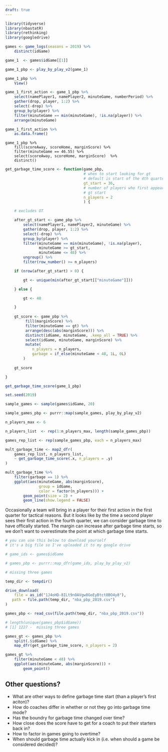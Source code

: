 ```yaml
---
draft: true
---
```


```r

library(tidyverse)
library(nbastatR)
library(rethinking)
library(googledrive)

games <- game_logs(seasons = 2019) %>%
    distinct(idGame)

game_1  <- games$idGame[[1]]

game_1_pbp <- play_by_play_v2(game_1)

game_1_pbp %>%
    View()

```
```r

game_1_first_action <- game_1_pbp %>%
    select(namePlayer1, namePlayer2, minuteGame, numberPeriod) %>%
    gather(drop, player, 1:2) %>%
    select(-drop) %>%
    group_by(player) %>%
    filter(minuteGame == min(minuteGame), !is.na(player)) %>%
    arrange(minuteGame) 

game_1_first_action %>%
    as.data.frame()
```
```ri

game_1_pbp %>% 
    fill(scoreAway, scoreHome, marginScore) %>%
    filter(minuteGame == 46.55) %>%
    select(scoreAway, scoreHome, marginScore)  %>%
    distinct()

```

```r

get_garbage_time_score <- function(game_pbp,
                                   # when to start looking for gt
                                   # default is start of the 4th quarter
                                   gt_start = 36,
                                   # number of players who first appearnce is after 
                                   # gt start
                                   n_players = 2
                                   ) {

    # excludes OT

    after_gt_start <- game_pbp %>%
        select(namePlayer1, namePlayer2, minuteGame) %>%
        gather(drop, player, 1:2) %>%
        select(-drop) %>%
        group_by(player) %>%
        filter(minuteGame == min(minuteGame), !is.na(player),
               minuteGame >= gt_start,
               minuteGame <= 48) %>%
        ungroup() %>%
        filter(row_number() >= n_players)

    if (nrow(after_gt_start) > 0) {

        gt <- unique(min(after_gt_start[["minuteGame"]]))

    } else {

        gt <- 48

    }
 
    gt_score <- game_pbp %>%
         fill(marginScore) %>%
         filter(minuteGame == gt) %>%
         arrange(desc(abs(marginScore))) %>%
         distinct(idGame, minuteGame, .keep_all = TRUE) %>%
         select(idGame, minuteGame, marginScore) %>%
         mutate(
            n_players = n_players,
            garbage = if_else(minuteGame < 48, 1L, 0L)
        )
 
    gt_score

}

get_garbage_time_score(game_1_pbp)
```

```r
set.seed(2019)

sample_games <- sample(games$idGame, 20)

sample_games_pbp <- purrr::map(sample_games, play_by_play_v2)

n_players_max <- 6

n_players_list  <- rep(1:n_players_max, length(sample_games_pbp))

games_rep_list <- rep(sample_games_pbp, each = n_players_max)

mult_garbage_time <- map2_dfr(
    games_rep_list, n_players_list, 
    ~ get_garbage_time_score(.x, n_players = .y)
)

mult_garbage_time %>%
    filter(garbage == 1) %>%
    ggplot(aes(minuteGame, abs(marginScore), 
               group = idGame,
               color = factor(n_players))) +
        geom_point(size = 2) +
        geom_line(show.legend = FALSE)

```

Occasionally a team will bring in a player for their first action in the first quarter for tactical reasons. But it looks like by the time a second player sees their first action in the fourth quarter, we can consider garbage time to have offically started. The margin can increase after garbage time starts, so we don't want to overestimate the point at which garbage time starts. 

```r
# you can use this below to download yourself
# it's a big file so I've uploaded it to my google drive 

# game_ids <- games$idGame

# games_pbp <- purrr::map_dfr(game_ids, play_by_play_v2)

# missing three games 

temp_dir <- tempdir()

drive_download(
    file = as_id("1J4oHD-8ILt9nOAVgw8GoEyBtct8BO4y8"),
   path = file.path(temp_dir, "nba_pbp_2019.csv")
)

games_pbp <- read_csv(file.path(temp_dir, "nba_pbp_2019.csv"))

# length(unique(games_pbp$idGame))
# [1] 1227 -  missing three games

games_gt <- games_pbp %>% 
    split(.$idGame) %>% 
    map_dfr(get_garbage_time_score, n_players = 2)

```

```r

games_gt %>%
    filter(minuteGame < 48) %>% 
    ggplot(aes(minuteGame, abs(marginScore))) +
        geom_point()

```

## Other questions?

- What are other ways to define garbage time start (than a player's first aciton)? 
- How do coaches differ in whether or not they go into garbage time mode? 
- Has the boundry for garbage time changed over time? 
- How close does the score have to get for a coach to put their starters back in?
- How to factor in games going to overtime? 
- When should garbage time actually kick in (i.e. when should a game be considered decided)? 

